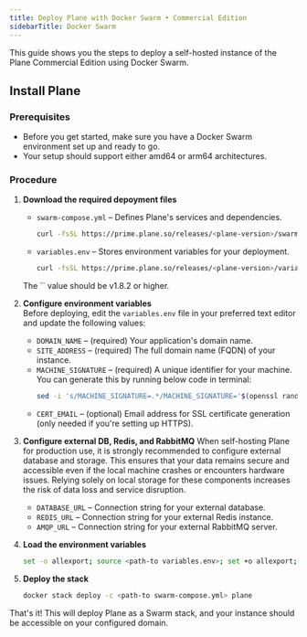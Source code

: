```yaml
---
title: Deploy Plane with Docker Swarm • Commercial Edition
sidebarTitle: Docker Swarm
---
```


This guide shows you the steps to deploy a self-hosted instance of the Plane Commercial Edition using Docker Swarm.

## Install Plane

### Prerequisites
   - Before you get started, make sure you have a Docker Swarm environment set up and ready to go. 
   - Your setup should support either amd64 or arm64 architectures.

### Procedure

1. **Download the required depoyment files**  
    - `swarm-compose.yml` – Defines Plane's services and dependencies.
        ```bash
        curl -fsSL https://prime.plane.so/releases/<plane-version>/swarm-compose.yml -o swarm-compose.yml
        ```
    - `variables.env` – Stores environment variables for your deployment.
        ```bash
        curl -fsSL https://prime.plane.so/releases/<plane-version>/variables.env -o plane.env
        ```
    <Warning>
    The `<plane-version>` value should be v1.8.2 or higher.
    </Warning>

2. **Configure environment variables**  
    Before deploying, edit the `variables.env` file in your preferred text editor and update the following values:

    - `DOMAIN_NAME` – (required) Your application's domain name.
    - `SITE_ADDRESS` – (required) The full domain name (FQDN) of your instance.
    - `MACHINE_SIGNATURE` – (required) A unique identifier for your machine. You can generate this by running below code in terminal:
        ```sh
        sed -i 's/MACHINE_SIGNATURE=.*/MACHINE_SIGNATURE='$(openssl rand -hex 16)'/' plane.env 
        ```
    - `CERT_EMAIL` – (optional) Email address for SSL certificate generation (only needed if you're setting up HTTPS).

3. **Configure external DB, Redis, and RabbitMQ**
    <Warning>
    When self-hosting Plane for production use, it is strongly recommended to configure external database and storage. This ensures that your data remains secure and accessible even if the local machine crashes or encounters hardware issues. Relying solely on local storage for these components increases the risk of data loss and service disruption.
    </Warning>
   - `DATABASE_URL` – Connection string for your external database.
   - `REDIS_URL` – Connection string for your external Redis instance.
   - `AMQP_URL` – Connection string for your external RabbitMQ server.


3. **Load the environment variables**
    ```bash
    set -o allexport; source <path-to variables.env>; set +o allexport;
    ```

4. **Deploy the stack**
    ```bash
    docker stack deploy -c <path-to swarm-compose.yml> plane
    ```

That's it! This will deploy Plane as a Swarm stack, and your instance should be accessible on your configured domain.
